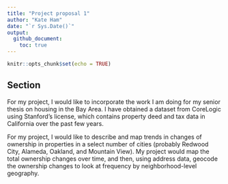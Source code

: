 ```yaml
---
title: "Project proposal 1"
author: "Kate Ham"
date: "`r Sys.Date()`"
output: 
  github_document:
    toc: true
---
```


```r
knitr::opts_chunk$set(echo = TRUE)
```

## Section

For my project, I would like to incorporate the work I am doing for my senior thesis
on housing in the Bay Area. I have obtained a dataset from CoreLogic using Stanford's
license, which contains property deed and tax data in California over the past
few years. 

For my project, I would like to describe and map trends in changes of ownership
in properties in a select number of cities (probably Redwood City, Alameda, Oakland,
and Mountain View). My project would map the total ownership changes over time,
and then, using address data, geocode the ownership changes to look at frequency
by neighborhood-level geography.
